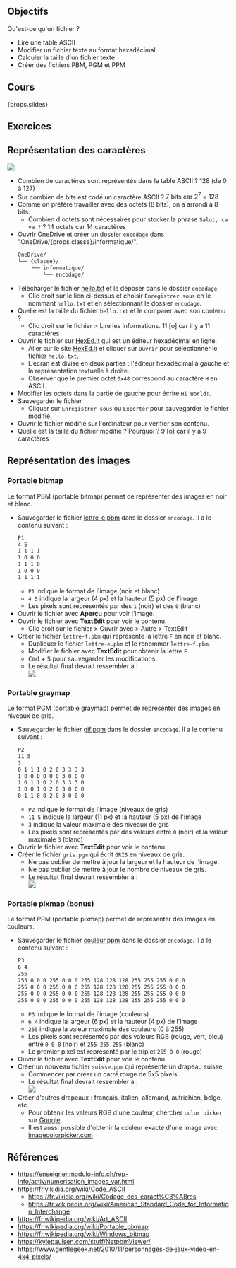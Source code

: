 ## Objectifs

Qu'est-ce qu'un fichier ?

- Lire une table ASCII
- Modifier un fichier texte au format hexadécimal
- Calculer la taille d'un fichier texte
- Créer des fichiers PBM, PGM et PPM

## Cours

{props.slides}

## Exercices

## Représentation des caractères

![](https://upload.wikimedia.org/wikipedia/commons/1/1b/ASCII-Table-wide.svg)

- Combien de caractères sont représentés dans la table ASCII ?
  <Check>128 (de 0 à 127)</Check>
- Sur combien de bits est codé un caractère ASCII ?
  <Check>
    7 bits car 2<sup>7</sup> = 128
  </Check>
- Comme on préfère travailler avec des octets (8 bits), on a arrondi à 8 bits.
  - Combien d'octets sont nécessaires pour stocker la phrase `Salut, ca va ?` ?
    <Check>14 octets car 14 caractères</Check>
- Ouvrir OneDrive et créer un dossier `encodage` dans "OneDrive/{props.classe}/informatique/".
  ```txt {4}
  OneDrive/
  └── {classe}/
      └── informatique/
          └── encodage/
  ```
- Télécharger le fichier [hello.txt](pathname:///tp/encodage/hello.txt) et le déposer dans le dossier `encodage`.
  - Clic droit sur le lien ci-dessus et choisir `Enregistrer sous` en le nommant `hello.txt` et en sélectionnant le dossier `encodage`.
- Quelle est la taille du fichier `hello.txt` et le comparer avec son contenu ?
  - Clic droit sur le fichier > Lire les informations.
    <Check>11 [o] car il y a 11 caractères</Check>
- Ouvrir le fichier sur [HexEd.it](https://hexed.it/) qui est un éditeur hexadécimal en ligne.
  - Aller sur le site [HexEd.it](https://hexed.it/) et cliquer sur `Ouvrir` pour sélectionner le fichier `hello.txt`.
  - L'écran est divisé en deux parties : l'éditeur hexadécimal à gauche et la représentation textuelle à droite.
  - Observer que le premier octet `0x48` correspond au caractère `H` en ASCII.
- Modifier les octets dans la partie de gauche pour écrire `Hi World!`.
- Sauvegarder le fichier
  - Cliquer sur `Enregistrer sous` ou `Exporter` pour sauvegarder le fichier modifié.
- Ouvrir le fichier modifié sur l'ordinateur pour vérifier son contenu.
- Quelle est la taille du fichier modifié ? Pourquoi ?
  <Check>9 [o] car il y a 9 caractères</Check>

## Représentation des images

### Portable bitmap

Le format PBM (portable bitmap) permet de représenter des images en noir et blanc.

- Sauvegarder le fichier [lettre-e.pbm](pathname:///tp/encodage/lettre-e.pbm) dans le dossier `encodage`. Il a le contenu suivant :
  ```txt title="lettre-e.pbm"
  P1
  4 5
  1 1 1 1
  1 0 0 0
  1 1 1 0
  1 0 0 0
  1 1 1 1
  ```
  - `P1` indique le format de l'image (noir et blanc)
  - `4 5` indique la largeur (4 px) et la hauteur (5 px) de l'image
  - Les pixels sont représentés par des `1` (noir) et des `0` (blanc)
- Ouvrir le fichier avec **Aperçu** pour voir l'image.
- Ouvrir le fichier avec **TextEdit** pour voir le contenu.
  - Clic droit sur le fichier > Ouvrir avec > Autre > TextEdit
- Créer le fichier `lettre-f.pbm` qui représente la lettre `F` en noir et blanc.
  - Dupliquer le fichier `lettre-e.pbm` et le renommer `lettre-f.pbm`.
  - Modifier le fichier avec **TextEdit** pour obtenir la lettre `F`.
  - <kbd>Cmd</kbd> + <kbd>S</kbd> pour sauvegarder les modifications.
  - Le résultat final devrait ressembler à :  
    ![](/tp/encodage/lettre-f.png)

### Portable graymap

Le format PGM (portable graymap) permet de représenter des images en niveaux de gris.

- Sauvegarder le fichier [gif.pgm](pathname:///tp/encodage/gif.pgm) dans le dossier `encodage`. Il a le contenu suivant :
  ```txt title="gif.pgm"
  P2
  11 5
  3
  0 1 1 1 0 2 0 3 3 3 3
  1 0 0 0 0 0 0 3 0 0 0
  1 0 1 1 0 2 0 3 3 3 0
  1 0 0 1 0 2 0 3 0 0 0
  0 1 1 0 0 2 0 3 0 0 0
  ```
  - `P2` indique le format de l'image (niveaux de gris)
  - `11 5` indique la largeur (11 px) et la hauteur (5 px) de l'image
  - `3` indique la valeur maximale des niveaux de gris
  - Les pixels sont représentés par des valeurs entre `0` (noir) et la valeur maximale `3` (blanc)
- Ouvrir le fichier avec **TextEdit** pour voir le contenu.
- Créer le fichier `gris.pgm` qui écrit `GRIS` en niveaux de gris.
  - Ne pas oublier de mettre à jour la largeur et la hauteur de l'image.
  - Ne pas oublier de mettre à jour le nombre de niveaux de gris.
  - Le résultat final devrait ressembler à :  
    ![](/tp/encodage/gris.png)

### Portable pixmap (bonus)

Le format PPM (portable pixmap) permet de représenter des images en couleurs.

- Sauvegarder le fichier [couleur.ppm](pathname:///tp/encodage/couleur.ppm) dans le dossier `encodage`. Il a le contenu suivant :
  ```txt title="couleur.ppm"
  P3
  6 4
  255
  255 0 0 0 255 0 0 0 255 128 128 128 255 255 255 0 0 0
  255 0 0 0 255 0 0 0 255 128 128 128 255 255 255 0 0 0
  255 0 0 0 255 0 0 0 255 128 128 128 255 255 255 0 0 0
  255 0 0 0 255 0 0 0 255 128 128 128 255 255 255 0 0 0
  ```
  - `P3` indique le format de l'image (couleurs)
  - `6 4` indique la largeur (6 px) et la hauteur (4 px) de l'image
  - `255` indique la valeur maximale des couleurs (0 à 255)
  - Les pixels sont représentés par des valeurs RGB (rouge, vert, bleu) entre `0 0 0` (noir) et `255 255 255` (blanc)
  - Le premier pixel est représenté par le triplet `255 0 0` (rouge)
- Ouvrir le fichier avec **TextEdit** pour voir le contenu.
- Créer un nouveau fichier `suisse.ppm` qui représente un drapeau suisse.
  - Commencer par créer un carré rouge de 5x5 pixels.
  - Le résultat final devrait ressembler à :  
    ![](/tp/encodage/suisse.png)
- Créer d'autres drapeaux : français, italien, allemand, autrichien, belge, etc.
  - Pour obtenir les valeurs RGB d'une couleur, chercher `color picker` sur [Google](https://google.ch/).
  - Il est aussi possible d'obtenir la couleur exacte d'une image avec [imagecolorpicker.com](https://imagecolorpicker.com/)

## Références

- https://enseigner.modulo-info.ch/rep-info/activ/numerisation_images_var.html
- https://fr.vikidia.org/wiki/Code_ASCII
  - https://fr.vikidia.org/wiki/Codage_des_caract%C3%A8res
  - https://fr.wikipedia.org/wiki/American_Standard_Code_for_Information_Interchange
- https://fr.wikipedia.org/wiki/Art_ASCII
- https://fr.wikipedia.org/wiki/Portable_pixmap
- https://fr.wikipedia.org/wiki/Windows_bitmap
- https://kylepaulsen.com/stuff/NetpbmViewer/
- https://www.gentlegeek.net/2010/11/personnages-de-jeux-video-en-4x4-pixels/
